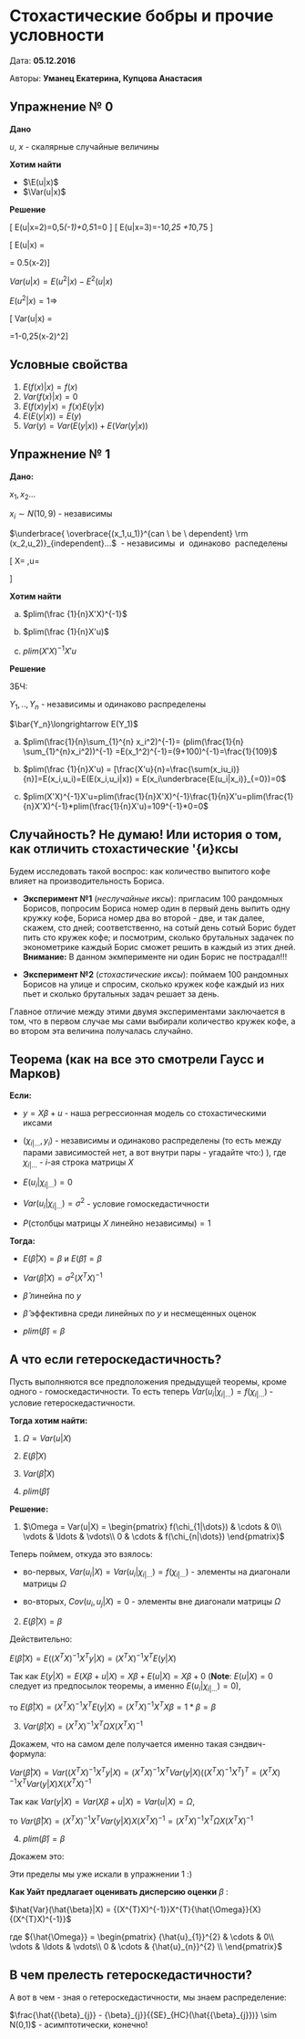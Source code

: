 # Стохастические бобры и прочие условности {#12_everything_about_beavers}

Дата: **05.12.2016**

Авторы: **Уманец Екатерина, Купцова Анастасия**

## Упражнение № 0
**Дано**

\begin{tabular}{c|rrrr|}
u/x & 2 & 3  \\
\hline
-1 & 0.1 & 0.2\\
\hline
1 & 0.1 & 0.6\\
\hline
\end{tabular}

$u$, $x$ - скалярные случайные величины

**Хотим найти**

- $\E(u|x)$
- $\Var(u|x)$

**Решение**

\[
E(u|x=2)=0,5*(-1)+0,5*1=0 
\]
\[
E(u|x=3)=-1*0,25 +1*0,75
\]

\[
E(u|x) =
\begin{cases}
0, & \text{если } x=2 \\
0,5, & \text{если } x=3 \\
\end{cases}
 = 0.5(x-2)\]


$Var(u|x)=E(u^2|x)-E^2(u|x)$

$E(u^2|x)=1\Rightarrow$

\[
Var(u|x) =
\begin{cases}
1/3, x=2 \\
3/4, x=3 \\
\end{cases}
=1-0,25(x-2)^2\]

## Условные свойства

1. $E(f(x)|x)=f(x)$ 
2. $Var(f(x)|x)=0$
3. $E(f(x)y|x)=f(x)E(y|x)$
4. $E(E(y|x))=E(y)$
5. $Var(y)=Var(E(y|x))+E(Var(y|x))$

## Упражнение № 1

**Дано:**

$x_1,x_2...$

$x_i\sim N(10,9)$ - независимы


$\underbrace{
\overbrace{(x_1,u_1)}^{can \ be \ dependent}
\rm (x_2,u_2)}_{independent}...$ \ - независимы \ и \ одинаково \ распеделены


\[ 
X=\begin{pmatrix} x_1 \\ : \\ x_n\end{pmatrix} ,u=\begin{pmatrix} u_1 \\ : \\ u_n\end{pmatrix}
\]

**Хотим найти**

a) $plim(\frac {1}{n}X'X)^{-1}$

b) $plim(\frac {1}{n}X'u)$

c) $plim(X'X)^{-1}X'u$

**Решение**

ЗБЧ:

$Y_1,..,Y_n$ - независимы и одинаково распределены

$\bar{Y_n}\longrightarrow E(Y_1)$


a) $plim(\frac{1}{n}\sum_{1}^{n} x_i^2)^{-1}= (plim(\frac{1}{n} \sum_{1}^{n}x_i^2))^{-1} =E(x_1^2)^{-1}=(9+100)^{-1}=\frac{1}{109}$

b) $plim(\frac {1}{n}X'u) = [\frac{X'u}{n}=\frac{\sum(x_iu_i)}{n}]=E(x_i,u_i)=E(E(x_i,u_i|x)) = E(x_i\underbrace{E(u_i|x_i)}_{=0})=0$

c) $plim(X'X)^{-1}X'u=plim(\frac{1}{n}X'X)^{-1}\frac{1}{n}X'u=plim(\frac{1}{n}X'X)^{-1}*plim(\frac{1}{n}X'u)=109^{-1}*0=0$

## Случайность? Не думаю! Или история о том, как отличить стохастические \'{и}ксы

Будем исследовать такой воспрос: как количество выпитого кофе влияет на производительность Бориса.

* **Эксперимент №1** (*неслучайные иксы*): пригласим 100 рандомных Борисов, попросим Бориса номер один в первый день выпить одну кружку кофе, Бориса номер два во второй - две, и так далее, скажем, сто дней; соответственно, на сотый день сотый Борис будет пить сто кружек кофе; и посмотрим, сколько брутальных задачек по эконометрике каждый Борис сможет решить в каждый из этих дней.  **Внимание:** В данном экмперименте ни один Борис не пострадал!!!



* **Эксперимент №2** (*стохастические иксы*): поймаем 100 рандомных Борисов на улице и спросим, сколько кружек кофе каждый из них пьет и сколько брутальных задач решает за день.

Главное отличие между этими двумя экспериментами заключается в том, что в первом случае мы сами выбирали количество кружек кофе, а во втором эта величина получалась случайно.

## Теорема (как на все это смотрели Гаусс и Марков)

**Если:**

* $y = X\beta + u$ - наша регрессионная модель со стохастическими иксами

* $(\chi_{i|\dots}, {y}_{i})$ - независимы и одинаково распределены (то есть между парами зависимостей нет, а вот внутри пары - угадайте что:) ), где $\chi_{i|\dots}$ - $i$-ая строка матрицы $X$

* $E({u}_{i}|\chi_{i|\dots}) = 0$

* $Var({u}_{i}|\chi_{i|\dots}) = \sigma^2$ - условие гомоскедастичности

* $P(\text{столбцы матрицы } X \text{ линейно независимы}) = 1$

**Тогда:**

* $E(\hat{\beta}|X) = \beta$ и $E(\hat{\beta}) = \beta$

* $Var(\hat{\beta}|X) = {\sigma^2}(X^{T}X)^{-1}$

* $\hat{\beta}$ линейна по $y$

* $\hat{\beta}$ эффективна среди линейных по $y$ и несмещенных оценок

* $plim(\hat{\beta}) = \beta$

## А что если гетероскедастичность?

Пусть выполняются все предположения предыдущей теоремы, кроме одного - гомоскедастичности. То есть теперь $Var({u}_{i}|\chi_{i|\dots}) = f(\chi_{i|\dots})$ - условие гетероскедастичности.

**Тогда хотим найти:**

1. $\Omega = Var(u|X)$

2. $E(\hat{\beta}|X)$ 

3. $Var(\hat{\beta}|X)$

4. $plim(\hat{\beta})$ 

**Решение:**

1. $\Omega = Var(u|X) = \begin{pmatrix}
f(\chi_{1|\dots}) & \cdots & 0\\
\vdots & 	\ldots & 	\vdots\\
0 & \cdots & f(\chi_{n|\dots})
\end{pmatrix}$

Теперь поймем, откуда это взялось:

* во-первых, $Var({u}_{i}|X) = Var({u}_{i}|\chi_{i|\dots}) =  f(\chi_{i|\dots})$ - элементы на диагонали матрицы $\Omega$

* во-вторых, $Cov({u}_{i}, {u}_{j}|X) = 0$ - элементы вне диагонали матрицы $\Omega$

2. $E(\hat{\beta}|X) = \beta$

Действительно:

$E(\hat{\beta}|X)  = E({(X^{T}X)^{-1}}X^{T}y|X) = {(X^{T}X)^{-1}}X^{T}E(y|X)$

Так как $E(y|X) = E(X\beta + u|X) = X\beta + E(u|X) = X\beta + 0$ (**Note**: $E(u|X) = 0$ следует из предпосылок теоремы, а именно $E({u}_{i}|\chi_{i|\dots}) = 0$),

то $E(\hat{\beta}|X)  = {(X^{T}X)^{-1}}X^{T}E(y|X) = {(X^{T}X)^{-1}}X^{T}X\beta = 1*\beta = \beta$

3. $Var(\hat{\beta}|X) = {(X^{T}X)^{-1}}X^{T}{\Omega}{X}{(X^{T}X)^{-1}}$

Докажем, что на самом деле получается именно такая сэндвич-формула:

$Var(\hat{\beta}|X) = Var({(X^{T}X)^{-1}}X^{T}y|X) = {(X^{T}X)^{-1}}X^{T}Var(y|X)({(X^{T}X)^{-1}}X^{T})^{T} = {(X^{T}X)^{-1}}X^{T}Var(y|X){X}{(X^{T}X)^{-1}}$

Так как $Var(y|X) = Var(X\beta + u|X) = Var(u|X) = \Omega$,

то $Var(\hat{\beta}|X)  = {(X^{T}X)^{-1}}X^{T}Var(y|X){X}{(X^{T}X)^{-1}} = {(X^{T}X)^{-1}}X^{T}{\Omega}{X}{(X^{T}X)^{-1}}$

4. $plim(\hat{\beta}) = \beta$

Докажем это:

\begin{multline}
plim(\hat{\beta}) = plim({(X^{T}X)^{-1}}X^{T}y)  = plim({(X^{T}X)^{-1}}X^{T}(X\beta + u)) = plim({(X^{T}X)^{-1}}X^{T}X\beta)  + plim({(X^{T}X)^{-1}}X^{T}u) = \\
=\beta + plim({(X^{T}X/n)^{-1}}X^{T}u/n) = \beta + plim{(X^{T}X/n)^{-1}} \cdot plim(X^{T}u/n)  = \beta + const \cdot 0 = \beta
\end{multline}

Эти пределы мы уже искали в упражнении 1 :)

**Как Уайт предлагает оценивать дисперсию оценки** $\beta$ :

$\hat{Var}(\hat{\beta}|X) = {(X^{T}X)^{-1}}X^{T}{\hat{\Omega}}{X}{(X^{T}X)^{-1}}$

где ${\hat{\Omega}} = \begin{pmatrix}
{\hat{u}_{1}}^{2} & \cdots & 0\\
\vdots & 	\ldots & 	\vdots\\
0 & \cdots & {\hat{u}_{n}}^{2} \\
\end{pmatrix}$

## В чем прелесть гетероскедастичности?

А вот в чем - зная о гетероскедастичности, мы знаем распределение:

$\frac{\hat{{\beta}_{j}} - {\beta}_{j}}{{SE}_{HC}(\hat{{\beta}_{j}})} \sim N(0,1)$ - асимптотически, конечно!
